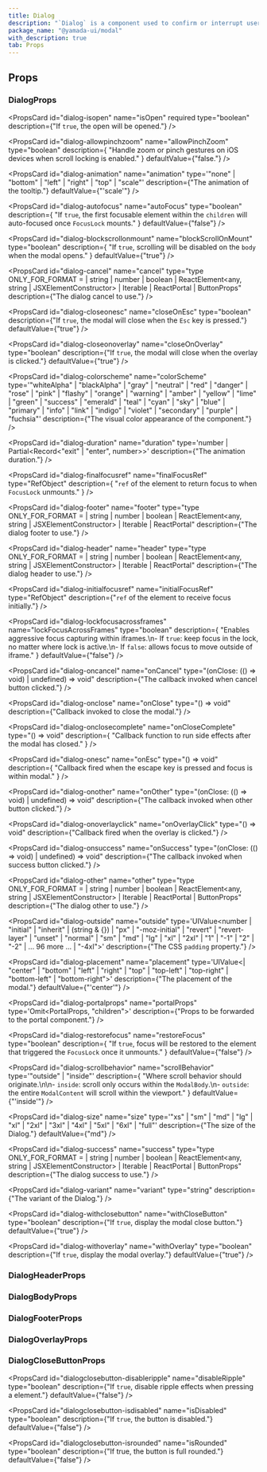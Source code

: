 ```yaml
---
title: Dialog
description: "`Dialog` is a component used to confirm or interrupt user actions."
package_name: "@yamada-ui/modal"
with_description: true
tab: Props
---
```


## Props

### DialogProps

<PropsCard
  id="dialog-isopen"
  name="isOpen"
  required
  type="boolean"
  description={"If `true`, the open will be opened."}
/>

<PropsCard id="dialog-about" name="about" type="string" />

<PropsCard id="dialog-accesskey" name="accessKey" type="string" />

<PropsCard
  id="dialog-allowpinchzoom"
  name="allowPinchZoom"
  type="boolean"
  description={
    "Handle zoom or pinch gestures on iOS devices when scroll locking is enabled."
  }
  defaultValue={"false."}
/>

<PropsCard
  id="dialog-animation"
  name="animation"
  type='"none" | "bottom" | "left" | "right" | "top" | "scale"'
  description={"The animation of the tooltip."}
  defaultValue={"'scale'"}
/>

<PropsCard
  id="dialog-aria-activedescendant"
  name="aria-activedescendant"
  type="string"
/>

<PropsCard id="dialog-aria-atomic" name="aria-atomic" type="Booleanish" />

<PropsCard
  id="dialog-aria-autocomplete"
  name="aria-autocomplete"
  type='"list" | "none" | "inline" | "both"'
/>

<PropsCard
  id="dialog-aria-braillelabel"
  name="aria-braillelabel"
  type="string"
/>

<PropsCard
  id="dialog-aria-brailleroledescription"
  name="aria-brailleroledescription"
  type="string"
/>

<PropsCard id="dialog-aria-busy" name="aria-busy" type="Booleanish" />

<PropsCard
  id="dialog-aria-checked"
  name="aria-checked"
  type='boolean | "true" | "false" | "mixed"'
/>

<PropsCard id="dialog-aria-colcount" name="aria-colcount" type="number" />

<PropsCard id="dialog-aria-colindex" name="aria-colindex" type="number" />

<PropsCard
  id="dialog-aria-colindextext"
  name="aria-colindextext"
  type="string"
/>

<PropsCard id="dialog-aria-colspan" name="aria-colspan" type="number" />

<PropsCard id="dialog-aria-controls" name="aria-controls" type="string" />

<PropsCard
  id="dialog-aria-current"
  name="aria-current"
  type='type ONLY_FOR_FORMAT =
  | boolean
  | "time"
  | "true"
  | "false"
  | "step"
  | "page"
  | "location"
  | "date"'
/>

<PropsCard id="dialog-aria-describedby" name="aria-describedby" type="string" />

<PropsCard id="dialog-aria-description" name="aria-description" type="string" />

<PropsCard id="dialog-aria-details" name="aria-details" type="string" />

<PropsCard id="dialog-aria-disabled" name="aria-disabled" type="Booleanish" />

<PropsCard
  id="dialog-aria-dropeffect"
  name="aria-dropeffect"
  type='"link" | "none" | "copy" | "execute" | "move" | "popup"'
/>

<PropsCard
  id="dialog-aria-errormessage"
  name="aria-errormessage"
  type="string"
/>

<PropsCard id="dialog-aria-expanded" name="aria-expanded" type="Booleanish" />

<PropsCard id="dialog-aria-flowto" name="aria-flowto" type="string" />

<PropsCard id="dialog-aria-grabbed" name="aria-grabbed" type="Booleanish" />

<PropsCard
  id="dialog-aria-haspopup"
  name="aria-haspopup"
  type='type ONLY_FOR_FORMAT =
  | boolean
  | "dialog"
  | "menu"
  | "true"
  | "false"
  | "grid"
  | "listbox"
  | "tree"'
/>

<PropsCard id="dialog-aria-hidden" name="aria-hidden" type="Booleanish" />

<PropsCard
  id="dialog-aria-invalid"
  name="aria-invalid"
  type='boolean | "true" | "false" | "grammar" | "spelling"'
/>

<PropsCard
  id="dialog-aria-keyshortcuts"
  name="aria-keyshortcuts"
  type="string"
/>

<PropsCard id="dialog-aria-label" name="aria-label" type="string" />

<PropsCard id="dialog-aria-labelledby" name="aria-labelledby" type="string" />

<PropsCard id="dialog-aria-level" name="aria-level" type="number" />

<PropsCard
  id="dialog-aria-live"
  name="aria-live"
  type='"off" | "assertive" | "polite"'
/>

<PropsCard id="dialog-aria-modal" name="aria-modal" type="Booleanish" />

<PropsCard id="dialog-aria-multiline" name="aria-multiline" type="Booleanish" />

<PropsCard
  id="dialog-aria-multiselectable"
  name="aria-multiselectable"
  type="Booleanish"
/>

<PropsCard
  id="dialog-aria-orientation"
  name="aria-orientation"
  type='"horizontal" | "vertical"'
/>

<PropsCard id="dialog-aria-owns" name="aria-owns" type="string" />

<PropsCard id="dialog-aria-placeholder" name="aria-placeholder" type="string" />

<PropsCard id="dialog-aria-posinset" name="aria-posinset" type="number" />

<PropsCard
  id="dialog-aria-pressed"
  name="aria-pressed"
  type='boolean | "true" | "false" | "mixed"'
/>

<PropsCard id="dialog-aria-readonly" name="aria-readonly" type="Booleanish" />

<PropsCard
  id="dialog-aria-relevant"
  name="aria-relevant"
  type='type ONLY_FOR_FORMAT =
  | "text"
  | "all"
  | "additions"
  | "additions removals"
  | "additions text"
  | "removals"
  | "removals additions"
  | "removals text"
  | "text additions"
  | "text removals"'
/>

<PropsCard id="dialog-aria-required" name="aria-required" type="Booleanish" />

<PropsCard
  id="dialog-aria-roledescription"
  name="aria-roledescription"
  type="string"
/>

<PropsCard id="dialog-aria-rowcount" name="aria-rowcount" type="number" />

<PropsCard id="dialog-aria-rowindex" name="aria-rowindex" type="number" />

<PropsCard
  id="dialog-aria-rowindextext"
  name="aria-rowindextext"
  type="string"
/>

<PropsCard id="dialog-aria-rowspan" name="aria-rowspan" type="number" />

<PropsCard id="dialog-aria-selected" name="aria-selected" type="Booleanish" />

<PropsCard id="dialog-aria-setsize" name="aria-setsize" type="number" />

<PropsCard
  id="dialog-aria-sort"
  name="aria-sort"
  type='"none" | "ascending" | "descending" | "other"'
/>

<PropsCard id="dialog-aria-valuemax" name="aria-valuemax" type="number" />

<PropsCard id="dialog-aria-valuemin" name="aria-valuemin" type="number" />

<PropsCard id="dialog-aria-valuenow" name="aria-valuenow" type="number" />

<PropsCard id="dialog-aria-valuetext" name="aria-valuetext" type="string" />

<PropsCard
  id="dialog-as"
  name="as"
  type='"symbol" | "object" | "a" | "abbr" | "address" | "area" | "article" | "aside" | "audio" | "b" | "base" | "bdi" | "bdo" | "big" | "blockquote" | "body" | "br" | "button" | "canvas" | ... 149 more ... | "view"'
/>

<PropsCard id="dialog-autocapitalize" name="autoCapitalize" type="string" />

<PropsCard id="dialog-autocorrect" name="autoCorrect" type="string" />

<PropsCard
  id="dialog-autofocus"
  name="autoFocus"
  type="boolean"
  description={
    "If `true`, the first focusable element within the `children` will auto-focused once `FocusLock` mounts."
  }
  defaultValue={"false"}
/>

<PropsCard id="dialog-autosave" name="autoSave" type="string" />

<PropsCard
  id="dialog-blockscrollonmount"
  name="blockScrollOnMount"
  type="boolean"
  description={
    "If `true`, scrolling will be disabled on the `body` when the modal opens."
  }
  defaultValue={"true"}
/>

<PropsCard
  id="dialog-cancel"
  name="cancel"
  type="type ONLY_FOR_FORMAT =
  | string
  | number
  | boolean
  | ReactElement<any, string | JSXElementConstructor<any>>
  | Iterable<ReactNode>
  | ReactPortal
  | ButtonProps"
  description={"The dialog cancel to use."}
/>

<PropsCard id="dialog-classname" name="className" type="string" />

<PropsCard
  id="dialog-closeonesc"
  name="closeOnEsc"
  type="boolean"
  description={"If `true`, the modal will close when the `Esc` key is pressed."}
  defaultValue={"true"}
/>

<PropsCard
  id="dialog-closeonoverlay"
  name="closeOnOverlay"
  type="boolean"
  description={"If `true`, the modal will close when the overlay is clicked."}
  defaultValue={"true"}
/>

<PropsCard
  id="dialog-colorscheme"
  name="colorScheme"
  type='"whiteAlpha" | "blackAlpha" | "gray" | "neutral" | "red" | "danger" | "rose" | "pink" | "flashy" | "orange" | "warning" | "amber" | "yellow" | "lime" | "green" | "success" | "emerald" | "teal" | "cyan" | "sky" | "blue" | "primary" | "info" | "link" | "indigo" | "violet" | "secondary" | "purple" | "fuchsia"'
  description={"The visual color appearance of the component."}
/>

<PropsCard id="dialog-content" name="content" type="string" />

<PropsCard
  id="dialog-contenteditable"
  name="contentEditable"
  type='"inherit" | Booleanish | "plaintext-only"'
/>

<PropsCard id="dialog-contextmenu" name="contextMenu" type="string" />

<PropsCard
  id="dialog-dangerouslysetinnerhtml"
  name="dangerouslySetInnerHTML"
  type="{ __html: string | TrustedHTML }"
/>

<PropsCard id="dialog-datatype" name="datatype" type="string" />

<PropsCard id="dialog-defaultchecked" name="defaultChecked" type="boolean" />

<PropsCard
  id="dialog-defaultvalue"
  name="defaultValue"
  type="string | number | readonly string[]"
/>

<PropsCard id="dialog-dir" name="dir" type="string" />

<PropsCard id="dialog-draggable" name="draggable" type="Booleanish" />

<PropsCard
  id="dialog-duration"
  name="duration"
  type='number | Partial<Record<"exit" | "enter", number>>'
  description={"The animation duration."}
/>

<PropsCard
  id="dialog-finalfocusref"
  name="finalFocusRef"
  type="RefObject<FocusableElement>"
  description={
    "`ref` of the element to return focus to when `FocusLock` unmounts."
  }
/>

<PropsCard
  id="dialog-footer"
  name="footer"
  type="type ONLY_FOR_FORMAT =
  | string
  | number
  | boolean
  | ReactElement<any, string | JSXElementConstructor<any>>
  | Iterable<ReactNode>
  | ReactPortal"
  description={"The dialog footer to use."}
/>

<PropsCard
  id="dialog-header"
  name="header"
  type="type ONLY_FOR_FORMAT =
  | string
  | number
  | boolean
  | ReactElement<any, string | JSXElementConstructor<any>>
  | Iterable<ReactNode>
  | ReactPortal"
  description={"The dialog header to use."}
/>

<PropsCard id="dialog-hidden" name="hidden" type="boolean" />

<PropsCard id="dialog-id" name="id" type="string" />

<PropsCard
  id="dialog-initialfocusref"
  name="initialFocusRef"
  type="RefObject<FocusableElement>"
  description={"`ref` of the element to receive focus initially."}
/>

<PropsCard id="dialog-inlist" name="inlist" type="any" />

<PropsCard
  id="dialog-inputmode"
  name="inputMode"
  type='type ONLY_FOR_FORMAT =
  | "search"
  | "text"
  | "none"
  | "tel"
  | "url"
  | "email"
  | "numeric"
  | "decimal"'
/>

<PropsCard id="dialog-is" name="is" type="string" />

<PropsCard id="dialog-itemid" name="itemID" type="string" />

<PropsCard id="dialog-itemprop" name="itemProp" type="string" />

<PropsCard id="dialog-itemref" name="itemRef" type="string" />

<PropsCard id="dialog-itemscope" name="itemScope" type="boolean" />

<PropsCard id="dialog-itemtype" name="itemType" type="string" />

<PropsCard id="dialog-lang" name="lang" type="string" />

<PropsCard
  id="dialog-lockfocusacrossframes"
  name="lockFocusAcrossFrames"
  type="boolean"
  description={
    "Enables aggressive focus capturing within iframes.\n- If `true`: keep focus in the lock, no matter where lock is active.\n- If `false`:  allows focus to move outside of iframe."
  }
  defaultValue={"false"}
/>

<PropsCard id="dialog-nonce" name="nonce" type="string" />

<PropsCard
  id="dialog-onabort"
  name="onAbort"
  type="ReactEventHandler<HTMLElement>"
/>

<PropsCard
  id="dialog-onabortcapture"
  name="onAbortCapture"
  type="ReactEventHandler<HTMLElement>"
/>

<PropsCard
  id="dialog-onanimationend"
  name="onAnimationEnd"
  type="AnimationEventHandler<HTMLElement>"
/>

<PropsCard
  id="dialog-onanimationendcapture"
  name="onAnimationEndCapture"
  type="AnimationEventHandler<HTMLElement>"
/>

<PropsCard
  id="dialog-onanimationiteration"
  name="onAnimationIteration"
  type="AnimationEventHandler<HTMLElement>"
/>

<PropsCard
  id="dialog-onanimationiterationcapture"
  name="onAnimationIterationCapture"
  type="AnimationEventHandler<HTMLElement>"
/>

<PropsCard
  id="dialog-onanimationstartcapture"
  name="onAnimationStartCapture"
  type="AnimationEventHandler<HTMLElement>"
/>

<PropsCard
  id="dialog-onauxclick"
  name="onAuxClick"
  type="MouseEventHandler<HTMLElement>"
/>

<PropsCard
  id="dialog-onauxclickcapture"
  name="onAuxClickCapture"
  type="MouseEventHandler<HTMLElement>"
/>

<PropsCard
  id="dialog-onbeforeinput"
  name="onBeforeInput"
  type="FormEventHandler<HTMLElement>"
/>

<PropsCard
  id="dialog-onbeforeinputcapture"
  name="onBeforeInputCapture"
  type="FormEventHandler<HTMLElement>"
/>

<PropsCard
  id="dialog-onblur"
  name="onBlur"
  type="FocusEventHandler<HTMLElement>"
/>

<PropsCard
  id="dialog-onblurcapture"
  name="onBlurCapture"
  type="FocusEventHandler<HTMLElement>"
/>

<PropsCard
  id="dialog-oncancel"
  name="onCancel"
  type="(onClose: (() => void) | undefined) => void"
  description={"The callback invoked when cancel button clicked."}
/>

<PropsCard
  id="dialog-oncanplay"
  name="onCanPlay"
  type="ReactEventHandler<HTMLElement>"
/>

<PropsCard
  id="dialog-oncanplaycapture"
  name="onCanPlayCapture"
  type="ReactEventHandler<HTMLElement>"
/>

<PropsCard
  id="dialog-oncanplaythrough"
  name="onCanPlayThrough"
  type="ReactEventHandler<HTMLElement>"
/>

<PropsCard
  id="dialog-oncanplaythroughcapture"
  name="onCanPlayThroughCapture"
  type="ReactEventHandler<HTMLElement>"
/>

<PropsCard
  id="dialog-onchange"
  name="onChange"
  type="FormEventHandler<HTMLElement>"
/>

<PropsCard
  id="dialog-onchangecapture"
  name="onChangeCapture"
  type="FormEventHandler<HTMLElement>"
/>

<PropsCard
  id="dialog-onclick"
  name="onClick"
  type="MouseEventHandler<HTMLElement>"
/>

<PropsCard
  id="dialog-onclickcapture"
  name="onClickCapture"
  type="MouseEventHandler<HTMLElement>"
/>

<PropsCard
  id="dialog-onclose"
  name="onClose"
  type="() => void"
  description={"Callback invoked to close the modal."}
/>

<PropsCard
  id="dialog-onclosecomplete"
  name="onCloseComplete"
  type="() => void"
  description={
    "Callback function to run side effects after the modal has closed."
  }
/>

<PropsCard
  id="dialog-oncompositionend"
  name="onCompositionEnd"
  type="CompositionEventHandler<HTMLElement>"
/>

<PropsCard
  id="dialog-oncompositionendcapture"
  name="onCompositionEndCapture"
  type="CompositionEventHandler<HTMLElement>"
/>

<PropsCard
  id="dialog-oncompositionstart"
  name="onCompositionStart"
  type="CompositionEventHandler<HTMLElement>"
/>

<PropsCard
  id="dialog-oncompositionstartcapture"
  name="onCompositionStartCapture"
  type="CompositionEventHandler<HTMLElement>"
/>

<PropsCard
  id="dialog-oncompositionupdate"
  name="onCompositionUpdate"
  type="CompositionEventHandler<HTMLElement>"
/>

<PropsCard
  id="dialog-oncompositionupdatecapture"
  name="onCompositionUpdateCapture"
  type="CompositionEventHandler<HTMLElement>"
/>

<PropsCard
  id="dialog-oncontextmenu"
  name="onContextMenu"
  type="MouseEventHandler<HTMLElement>"
/>

<PropsCard
  id="dialog-oncontextmenucapture"
  name="onContextMenuCapture"
  type="MouseEventHandler<HTMLElement>"
/>

<PropsCard
  id="dialog-oncopy"
  name="onCopy"
  type="ClipboardEventHandler<HTMLElement>"
/>

<PropsCard
  id="dialog-oncopycapture"
  name="onCopyCapture"
  type="ClipboardEventHandler<HTMLElement>"
/>

<PropsCard
  id="dialog-oncut"
  name="onCut"
  type="ClipboardEventHandler<HTMLElement>"
/>

<PropsCard
  id="dialog-oncutcapture"
  name="onCutCapture"
  type="ClipboardEventHandler<HTMLElement>"
/>

<PropsCard
  id="dialog-ondoubleclick"
  name="onDoubleClick"
  type="MouseEventHandler<HTMLElement>"
/>

<PropsCard
  id="dialog-ondoubleclickcapture"
  name="onDoubleClickCapture"
  type="MouseEventHandler<HTMLElement>"
/>

<PropsCard
  id="dialog-ondragcapture"
  name="onDragCapture"
  type="DragEventHandler<HTMLElement>"
/>

<PropsCard
  id="dialog-ondragendcapture"
  name="onDragEndCapture"
  type="DragEventHandler<HTMLElement>"
/>

<PropsCard
  id="dialog-ondragenter"
  name="onDragEnter"
  type="DragEventHandler<HTMLElement>"
/>

<PropsCard
  id="dialog-ondragentercapture"
  name="onDragEnterCapture"
  type="DragEventHandler<HTMLElement>"
/>

<PropsCard
  id="dialog-ondragexit"
  name="onDragExit"
  type="DragEventHandler<HTMLElement>"
/>

<PropsCard
  id="dialog-ondragexitcapture"
  name="onDragExitCapture"
  type="DragEventHandler<HTMLElement>"
/>

<PropsCard
  id="dialog-ondragleave"
  name="onDragLeave"
  type="DragEventHandler<HTMLElement>"
/>

<PropsCard
  id="dialog-ondragleavecapture"
  name="onDragLeaveCapture"
  type="DragEventHandler<HTMLElement>"
/>

<PropsCard
  id="dialog-ondragover"
  name="onDragOver"
  type="DragEventHandler<HTMLElement>"
/>

<PropsCard
  id="dialog-ondragovercapture"
  name="onDragOverCapture"
  type="DragEventHandler<HTMLElement>"
/>

<PropsCard
  id="dialog-ondragstartcapture"
  name="onDragStartCapture"
  type="DragEventHandler<HTMLElement>"
/>

<PropsCard
  id="dialog-ondrop"
  name="onDrop"
  type="DragEventHandler<HTMLElement>"
/>

<PropsCard
  id="dialog-ondropcapture"
  name="onDropCapture"
  type="DragEventHandler<HTMLElement>"
/>

<PropsCard
  id="dialog-ondurationchange"
  name="onDurationChange"
  type="ReactEventHandler<HTMLElement>"
/>

<PropsCard
  id="dialog-ondurationchangecapture"
  name="onDurationChangeCapture"
  type="ReactEventHandler<HTMLElement>"
/>

<PropsCard
  id="dialog-onemptied"
  name="onEmptied"
  type="ReactEventHandler<HTMLElement>"
/>

<PropsCard
  id="dialog-onemptiedcapture"
  name="onEmptiedCapture"
  type="ReactEventHandler<HTMLElement>"
/>

<PropsCard
  id="dialog-onencrypted"
  name="onEncrypted"
  type="ReactEventHandler<HTMLElement>"
/>

<PropsCard
  id="dialog-onencryptedcapture"
  name="onEncryptedCapture"
  type="ReactEventHandler<HTMLElement>"
/>

<PropsCard
  id="dialog-onended"
  name="onEnded"
  type="ReactEventHandler<HTMLElement>"
/>

<PropsCard
  id="dialog-onendedcapture"
  name="onEndedCapture"
  type="ReactEventHandler<HTMLElement>"
/>

<PropsCard
  id="dialog-onerror"
  name="onError"
  type="ReactEventHandler<HTMLElement>"
/>

<PropsCard
  id="dialog-onerrorcapture"
  name="onErrorCapture"
  type="ReactEventHandler<HTMLElement>"
/>

<PropsCard
  id="dialog-onesc"
  name="onEsc"
  type="() => void"
  description={
    "Callback fired when the escape key is pressed and focus is within modal."
  }
/>

<PropsCard
  id="dialog-onfocus"
  name="onFocus"
  type="FocusEventHandler<HTMLElement>"
/>

<PropsCard
  id="dialog-onfocuscapture"
  name="onFocusCapture"
  type="FocusEventHandler<HTMLElement>"
/>

<PropsCard
  id="dialog-ongotpointercapture"
  name="onGotPointerCapture"
  type="PointerEventHandler<HTMLElement>"
/>

<PropsCard
  id="dialog-ongotpointercapturecapture"
  name="onGotPointerCaptureCapture"
  type="PointerEventHandler<HTMLElement>"
/>

<PropsCard
  id="dialog-oninput"
  name="onInput"
  type="FormEventHandler<HTMLElement>"
/>

<PropsCard
  id="dialog-oninputcapture"
  name="onInputCapture"
  type="FormEventHandler<HTMLElement>"
/>

<PropsCard
  id="dialog-oninvalid"
  name="onInvalid"
  type="FormEventHandler<HTMLElement>"
/>

<PropsCard
  id="dialog-oninvalidcapture"
  name="onInvalidCapture"
  type="FormEventHandler<HTMLElement>"
/>

<PropsCard
  id="dialog-onkeydown"
  name="onKeyDown"
  type="KeyboardEventHandler<HTMLElement>"
/>

<PropsCard
  id="dialog-onkeydowncapture"
  name="onKeyDownCapture"
  type="KeyboardEventHandler<HTMLElement>"
/>

<PropsCard
  id="dialog-onkeypress"
  name="onKeyPress"
  type="KeyboardEventHandler<HTMLElement>"
/>

<PropsCard
  id="dialog-onkeypresscapture"
  name="onKeyPressCapture"
  type="KeyboardEventHandler<HTMLElement>"
/>

<PropsCard
  id="dialog-onkeyup"
  name="onKeyUp"
  type="KeyboardEventHandler<HTMLElement>"
/>

<PropsCard
  id="dialog-onkeyupcapture"
  name="onKeyUpCapture"
  type="KeyboardEventHandler<HTMLElement>"
/>

<PropsCard
  id="dialog-onload"
  name="onLoad"
  type="ReactEventHandler<HTMLElement>"
/>

<PropsCard
  id="dialog-onloadcapture"
  name="onLoadCapture"
  type="ReactEventHandler<HTMLElement>"
/>

<PropsCard
  id="dialog-onloadeddata"
  name="onLoadedData"
  type="ReactEventHandler<HTMLElement>"
/>

<PropsCard
  id="dialog-onloadeddatacapture"
  name="onLoadedDataCapture"
  type="ReactEventHandler<HTMLElement>"
/>

<PropsCard
  id="dialog-onloadedmetadata"
  name="onLoadedMetadata"
  type="ReactEventHandler<HTMLElement>"
/>

<PropsCard
  id="dialog-onloadedmetadatacapture"
  name="onLoadedMetadataCapture"
  type="ReactEventHandler<HTMLElement>"
/>

<PropsCard
  id="dialog-onloadstart"
  name="onLoadStart"
  type="ReactEventHandler<HTMLElement>"
/>

<PropsCard
  id="dialog-onloadstartcapture"
  name="onLoadStartCapture"
  type="ReactEventHandler<HTMLElement>"
/>

<PropsCard
  id="dialog-onlostpointercapture"
  name="onLostPointerCapture"
  type="PointerEventHandler<HTMLElement>"
/>

<PropsCard
  id="dialog-onlostpointercapturecapture"
  name="onLostPointerCaptureCapture"
  type="PointerEventHandler<HTMLElement>"
/>

<PropsCard
  id="dialog-onmousedown"
  name="onMouseDown"
  type="MouseEventHandler<HTMLElement>"
/>

<PropsCard
  id="dialog-onmousedowncapture"
  name="onMouseDownCapture"
  type="MouseEventHandler<HTMLElement>"
/>

<PropsCard
  id="dialog-onmouseenter"
  name="onMouseEnter"
  type="MouseEventHandler<HTMLElement>"
/>

<PropsCard
  id="dialog-onmouseleave"
  name="onMouseLeave"
  type="MouseEventHandler<HTMLElement>"
/>

<PropsCard
  id="dialog-onmousemove"
  name="onMouseMove"
  type="MouseEventHandler<HTMLElement>"
/>

<PropsCard
  id="dialog-onmousemovecapture"
  name="onMouseMoveCapture"
  type="MouseEventHandler<HTMLElement>"
/>

<PropsCard
  id="dialog-onmouseout"
  name="onMouseOut"
  type="MouseEventHandler<HTMLElement>"
/>

<PropsCard
  id="dialog-onmouseoutcapture"
  name="onMouseOutCapture"
  type="MouseEventHandler<HTMLElement>"
/>

<PropsCard
  id="dialog-onmouseover"
  name="onMouseOver"
  type="MouseEventHandler<HTMLElement>"
/>

<PropsCard
  id="dialog-onmouseovercapture"
  name="onMouseOverCapture"
  type="MouseEventHandler<HTMLElement>"
/>

<PropsCard
  id="dialog-onmouseup"
  name="onMouseUp"
  type="MouseEventHandler<HTMLElement>"
/>

<PropsCard
  id="dialog-onmouseupcapture"
  name="onMouseUpCapture"
  type="MouseEventHandler<HTMLElement>"
/>

<PropsCard
  id="dialog-onother"
  name="onOther"
  type="(onClose: (() => void) | undefined) => void"
  description={"The callback invoked when other button clicked."}
/>

<PropsCard
  id="dialog-onoverlayclick"
  name="onOverlayClick"
  type="() => void"
  description={"Callback fired when the overlay is clicked."}
/>

<PropsCard
  id="dialog-onpaste"
  name="onPaste"
  type="ClipboardEventHandler<HTMLElement>"
/>

<PropsCard
  id="dialog-onpastecapture"
  name="onPasteCapture"
  type="ClipboardEventHandler<HTMLElement>"
/>

<PropsCard
  id="dialog-onpause"
  name="onPause"
  type="ReactEventHandler<HTMLElement>"
/>

<PropsCard
  id="dialog-onpausecapture"
  name="onPauseCapture"
  type="ReactEventHandler<HTMLElement>"
/>

<PropsCard
  id="dialog-onplay"
  name="onPlay"
  type="ReactEventHandler<HTMLElement>"
/>

<PropsCard
  id="dialog-onplaycapture"
  name="onPlayCapture"
  type="ReactEventHandler<HTMLElement>"
/>

<PropsCard
  id="dialog-onplaying"
  name="onPlaying"
  type="ReactEventHandler<HTMLElement>"
/>

<PropsCard
  id="dialog-onplayingcapture"
  name="onPlayingCapture"
  type="ReactEventHandler<HTMLElement>"
/>

<PropsCard
  id="dialog-onpointercancel"
  name="onPointerCancel"
  type="PointerEventHandler<HTMLElement>"
/>

<PropsCard
  id="dialog-onpointercancelcapture"
  name="onPointerCancelCapture"
  type="PointerEventHandler<HTMLElement>"
/>

<PropsCard
  id="dialog-onpointerdown"
  name="onPointerDown"
  type="PointerEventHandler<HTMLElement>"
/>

<PropsCard
  id="dialog-onpointerdowncapture"
  name="onPointerDownCapture"
  type="PointerEventHandler<HTMLElement>"
/>

<PropsCard
  id="dialog-onpointerenter"
  name="onPointerEnter"
  type="PointerEventHandler<HTMLElement>"
/>

<PropsCard
  id="dialog-onpointerleave"
  name="onPointerLeave"
  type="PointerEventHandler<HTMLElement>"
/>

<PropsCard
  id="dialog-onpointermove"
  name="onPointerMove"
  type="PointerEventHandler<HTMLElement>"
/>

<PropsCard
  id="dialog-onpointermovecapture"
  name="onPointerMoveCapture"
  type="PointerEventHandler<HTMLElement>"
/>

<PropsCard
  id="dialog-onpointerout"
  name="onPointerOut"
  type="PointerEventHandler<HTMLElement>"
/>

<PropsCard
  id="dialog-onpointeroutcapture"
  name="onPointerOutCapture"
  type="PointerEventHandler<HTMLElement>"
/>

<PropsCard
  id="dialog-onpointerover"
  name="onPointerOver"
  type="PointerEventHandler<HTMLElement>"
/>

<PropsCard
  id="dialog-onpointerovercapture"
  name="onPointerOverCapture"
  type="PointerEventHandler<HTMLElement>"
/>

<PropsCard
  id="dialog-onpointerup"
  name="onPointerUp"
  type="PointerEventHandler<HTMLElement>"
/>

<PropsCard
  id="dialog-onpointerupcapture"
  name="onPointerUpCapture"
  type="PointerEventHandler<HTMLElement>"
/>

<PropsCard
  id="dialog-onprogress"
  name="onProgress"
  type="ReactEventHandler<HTMLElement>"
/>

<PropsCard
  id="dialog-onprogresscapture"
  name="onProgressCapture"
  type="ReactEventHandler<HTMLElement>"
/>

<PropsCard
  id="dialog-onratechange"
  name="onRateChange"
  type="ReactEventHandler<HTMLElement>"
/>

<PropsCard
  id="dialog-onratechangecapture"
  name="onRateChangeCapture"
  type="ReactEventHandler<HTMLElement>"
/>

<PropsCard
  id="dialog-onreset"
  name="onReset"
  type="FormEventHandler<HTMLElement>"
/>

<PropsCard
  id="dialog-onresetcapture"
  name="onResetCapture"
  type="FormEventHandler<HTMLElement>"
/>

<PropsCard
  id="dialog-onresize"
  name="onResize"
  type="ReactEventHandler<HTMLElement>"
/>

<PropsCard
  id="dialog-onresizecapture"
  name="onResizeCapture"
  type="ReactEventHandler<HTMLElement>"
/>

<PropsCard
  id="dialog-onscroll"
  name="onScroll"
  type="UIEventHandler<HTMLElement>"
/>

<PropsCard
  id="dialog-onscrollcapture"
  name="onScrollCapture"
  type="UIEventHandler<HTMLElement>"
/>

<PropsCard
  id="dialog-onseeked"
  name="onSeeked"
  type="ReactEventHandler<HTMLElement>"
/>

<PropsCard
  id="dialog-onseekedcapture"
  name="onSeekedCapture"
  type="ReactEventHandler<HTMLElement>"
/>

<PropsCard
  id="dialog-onseeking"
  name="onSeeking"
  type="ReactEventHandler<HTMLElement>"
/>

<PropsCard
  id="dialog-onseekingcapture"
  name="onSeekingCapture"
  type="ReactEventHandler<HTMLElement>"
/>

<PropsCard
  id="dialog-onselect"
  name="onSelect"
  type="ReactEventHandler<HTMLElement>"
/>

<PropsCard
  id="dialog-onselectcapture"
  name="onSelectCapture"
  type="ReactEventHandler<HTMLElement>"
/>

<PropsCard
  id="dialog-onstalled"
  name="onStalled"
  type="ReactEventHandler<HTMLElement>"
/>

<PropsCard
  id="dialog-onstalledcapture"
  name="onStalledCapture"
  type="ReactEventHandler<HTMLElement>"
/>

<PropsCard
  id="dialog-onsubmit"
  name="onSubmit"
  type="FormEventHandler<HTMLElement>"
/>

<PropsCard
  id="dialog-onsubmitcapture"
  name="onSubmitCapture"
  type="FormEventHandler<HTMLElement>"
/>

<PropsCard
  id="dialog-onsuccess"
  name="onSuccess"
  type="(onClose: (() => void) | undefined) => void"
  description={"The callback invoked when success button clicked."}
/>

<PropsCard
  id="dialog-onsuspend"
  name="onSuspend"
  type="ReactEventHandler<HTMLElement>"
/>

<PropsCard
  id="dialog-onsuspendcapture"
  name="onSuspendCapture"
  type="ReactEventHandler<HTMLElement>"
/>

<PropsCard
  id="dialog-ontimeupdate"
  name="onTimeUpdate"
  type="ReactEventHandler<HTMLElement>"
/>

<PropsCard
  id="dialog-ontimeupdatecapture"
  name="onTimeUpdateCapture"
  type="ReactEventHandler<HTMLElement>"
/>

<PropsCard
  id="dialog-ontouchcancel"
  name="onTouchCancel"
  type="TouchEventHandler<HTMLElement>"
/>

<PropsCard
  id="dialog-ontouchcancelcapture"
  name="onTouchCancelCapture"
  type="TouchEventHandler<HTMLElement>"
/>

<PropsCard
  id="dialog-ontouchend"
  name="onTouchEnd"
  type="TouchEventHandler<HTMLElement>"
/>

<PropsCard
  id="dialog-ontouchendcapture"
  name="onTouchEndCapture"
  type="TouchEventHandler<HTMLElement>"
/>

<PropsCard
  id="dialog-ontouchmove"
  name="onTouchMove"
  type="TouchEventHandler<HTMLElement>"
/>

<PropsCard
  id="dialog-ontouchmovecapture"
  name="onTouchMoveCapture"
  type="TouchEventHandler<HTMLElement>"
/>

<PropsCard
  id="dialog-ontouchstart"
  name="onTouchStart"
  type="TouchEventHandler<HTMLElement>"
/>

<PropsCard
  id="dialog-ontouchstartcapture"
  name="onTouchStartCapture"
  type="TouchEventHandler<HTMLElement>"
/>

<PropsCard
  id="dialog-ontransitionend"
  name="onTransitionEnd"
  type="TransitionEventHandler<HTMLElement>"
/>

<PropsCard
  id="dialog-ontransitionendcapture"
  name="onTransitionEndCapture"
  type="TransitionEventHandler<HTMLElement>"
/>

<PropsCard
  id="dialog-onvolumechange"
  name="onVolumeChange"
  type="ReactEventHandler<HTMLElement>"
/>

<PropsCard
  id="dialog-onvolumechangecapture"
  name="onVolumeChangeCapture"
  type="ReactEventHandler<HTMLElement>"
/>

<PropsCard
  id="dialog-onwaiting"
  name="onWaiting"
  type="ReactEventHandler<HTMLElement>"
/>

<PropsCard
  id="dialog-onwaitingcapture"
  name="onWaitingCapture"
  type="ReactEventHandler<HTMLElement>"
/>

<PropsCard
  id="dialog-onwheel"
  name="onWheel"
  type="WheelEventHandler<HTMLElement>"
/>

<PropsCard
  id="dialog-onwheelcapture"
  name="onWheelCapture"
  type="WheelEventHandler<HTMLElement>"
/>

<PropsCard
  id="dialog-other"
  name="other"
  type="type ONLY_FOR_FORMAT =
  | string
  | number
  | boolean
  | ReactElement<any, string | JSXElementConstructor<any>>
  | Iterable<ReactNode>
  | ReactPortal
  | ButtonProps"
  description={"The dialog other to use."}
/>

<PropsCard
  id="dialog-outside"
  name="outside"
  type='UIValue<number | "initial" | "inherit" | (string & {}) | "px" | "-moz-initial" | "revert" | "revert-layer" | "unset" | "normal" | "sm" | "md" | "lg" | "xl" | "2xl" | "1" | "-1" | "2" | "-2" | ... 96 more ... | "-4xl">'
  description={"The CSS `padding` property."}
/>

<PropsCard
  id="dialog-placement"
  name="placement"
  type='UIValue<| "center"
  | "bottom"
  | "left"
  | "right"
  | "top"
  | "top-left"
  | "top-right"
  | "bottom-left"
  | "bottom-right">'
  description={"The placement of the modal."}
  defaultValue={"'center'"}
/>

<PropsCard
  id="dialog-portalprops"
  name="portalProps"
  type='Omit<PortalProps, "children">'
  description={"Props to be forwarded to the portal component."}
/>

<PropsCard id="dialog-prefix" name="prefix" type="string" />

<PropsCard id="dialog-property" name="property" type="string" />

<PropsCard id="dialog-radiogroup" name="radioGroup" type="string" />

<PropsCard id="dialog-rel" name="rel" type="string" />

<PropsCard id="dialog-resource" name="resource" type="string" />

<PropsCard
  id="dialog-restorefocus"
  name="restoreFocus"
  type="boolean"
  description={
    "If `true`, focus will be restored to the element that triggered the `FocusLock` once it unmounts."
  }
  defaultValue={"false"}
/>

<PropsCard id="dialog-results" name="results" type="number" />

<PropsCard id="dialog-rev" name="rev" type="string" />

<PropsCard id="dialog-role" name="role" type="AriaRole" />

<PropsCard
  id="dialog-scrollbehavior"
  name="scrollBehavior"
  type='"outside" | "inside"'
  description={
    "Where scroll behavior should originate.\n\n- `inside`: scroll only occurs within the `ModalBody`.\n- `outside`: the entire `ModalContent` will scroll within the viewport."
  }
  defaultValue={"'inside'"}
/>

<PropsCard id="dialog-security" name="security" type="string" />

<PropsCard
  id="dialog-size"
  name="size"
  type='"xs" | "sm" | "md" | "lg" | "xl" | "2xl" | "3xl" | "4xl" | "5xl" | "6xl" | "full"'
  description={"The size of the Dialog."}
  defaultValue={"md"}
/>

<PropsCard id="dialog-slot" name="slot" type="string" />

<PropsCard id="dialog-spellcheck" name="spellCheck" type="Booleanish" />

<PropsCard
  id="dialog-success"
  name="success"
  type="type ONLY_FOR_FORMAT =
  | string
  | number
  | boolean
  | ReactElement<any, string | JSXElementConstructor<any>>
  | Iterable<ReactNode>
  | ReactPortal
  | ButtonProps"
  description={"The dialog success to use."}
/>

<PropsCard
  id="dialog-suppresscontenteditablewarning"
  name="suppressContentEditableWarning"
  type="boolean"
/>

<PropsCard
  id="dialog-suppresshydrationwarning"
  name="suppressHydrationWarning"
  type="boolean"
/>

<PropsCard id="dialog-tabindex" name="tabIndex" type="number" />

<PropsCard id="dialog-title" name="title" type="string" />

<PropsCard id="dialog-translate" name="translate" type='"yes" | "no"' />

<PropsCard id="dialog-typeof" name="typeof" type="string" />

<PropsCard id="dialog-unselectable" name="unselectable" type='"on" | "off"' />

<PropsCard
  id="dialog-variant"
  name="variant"
  type="string"
  description={"The variant of the Dialog."}
/>

<PropsCard id="dialog-vocab" name="vocab" type="string" />

<PropsCard
  id="dialog-withclosebutton"
  name="withCloseButton"
  type="boolean"
  description={"If `true`, display the modal close button."}
  defaultValue={"true"}
/>

<PropsCard
  id="dialog-withoverlay"
  name="withOverlay"
  type="boolean"
  description={"If `true`, display the modal overlay."}
  defaultValue={"true"}
/>

### DialogHeaderProps

### DialogBodyProps

### DialogFooterProps

### DialogOverlayProps

### DialogCloseButtonProps

<PropsCard
  id="dialogclosebutton-disableripple"
  name="disableRipple"
  type="boolean"
  description={"If `true`, disable ripple effects when pressing a element."}
  defaultValue={"false"}
/>

<PropsCard
  id="dialogclosebutton-isdisabled"
  name="isDisabled"
  type="boolean"
  description={"If `true`, the button is disabled."}
  defaultValue={"false"}
/>

<PropsCard
  id="dialogclosebutton-isrounded"
  name="isRounded"
  type="boolean"
  description={"If true, the button is full rounded."}
  defaultValue={"false"}
/>
